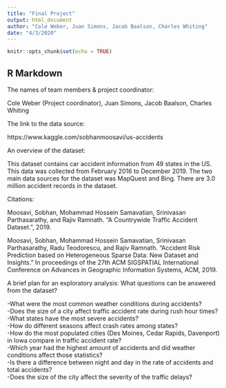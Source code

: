 ```yaml
---
title: "Final Project"
output: html_document
author: "Cole Weber, Juan Simons, Jacob Baalson, Charles Whiting"
date: "4/3/2020"
---
```


```r
knitr::opts_chunk$set(echo = TRUE)
```

## R Markdown


The names of team members & project coordinator:   

Cole Weber (Project coordinator), Juan Simons, Jacob Baalson, Charles Whiting     


The link to the data source:   

https://www.kaggle.com/sobhanmoosavi/us-accidents

An overview of the dataset:   

This dataset contains car accident information from 49 states in the US. This data was collected from February 2016 to December 2019. The two main data sources for the dataset was MapQuest and Bing. There are 3.0 million accident records in the dataset.   

Citations:   

Moosavi, Sobhan, Mohammad Hossein Samavatian, Srinivasan Parthasarathy, and Rajiv Ramnath. “A Countrywide Traffic Accident Dataset.”, 2019.     

Moosavi, Sobhan, Mohammad Hossein Samavatian, Srinivasan Parthasarathy, Radu Teodorescu, and Rajiv Ramnath. "Accident Risk Prediction based on Heterogeneous Sparse Data: New Dataset and Insights." In proceedings of the 27th ACM SIGSPATIAL International Conference on Advances in Geographic Information Systems, ACM, 2019.   

A brief plan for an exploratory analysis: What questions can be answered from the dataset?    

-What were the most common weather conditions during accidents?    
-Does the size of a city affect traffic accident rate during rush hour times?    
-What states have the most severe accidents?    
-How do different seasons affect crash rates among states?    
-How do the most populated cities (Des Moines, Cedar Rapids, Davenport) in Iowa compare in traffic accident rate?    
-Which year had the highest amount of accidents and did weather conditions affect those statistics?   
-Is there a difference between night and day in the rate of accidents and total accidents?    
-Does the size of the city affect the severity of the traffic delays?   